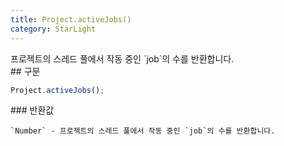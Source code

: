 ```yaml
---
title: Project.activeJobs()
category: StarLight
---
```


<Section>
  프로젝트의 스레드 풀에서 작동 중인 `job`의 수를 반환합니다.
</Section>
<Section>
  ## 구문

  ~~~js
  Project.activeJobs();
  ~~~

  <Section>
    ### 반환값

    `Number` - 프로젝트의 스레드 풀에서 작동 중인 `job`의 수를 반환합니다.
  </Section>
</Section>
